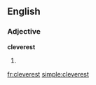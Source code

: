 ==English==

===Adjective===
'''cleverest'''

# {{superlative of|clever}}

[[fr:cleverest]]
[[simple:cleverest]]